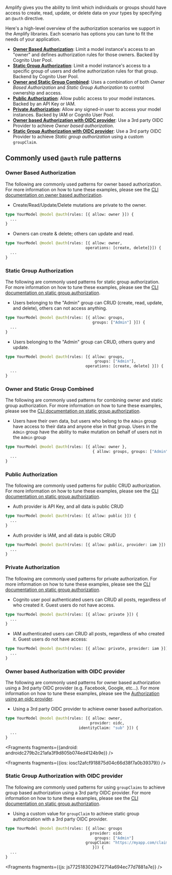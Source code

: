 Amplify gives you the ability to limit which individuals or groups should have access to create, read, update, or delete data on your types by specifying an `@auth` directive.

Here's a high-level overview of the authorization scenarios we support in the Amplify libraries. Each scenario has options you can tune to fit the needs of your application.

* [**Owner Based Authorization**](#owner-based-authorization): Limit a model instance's access to an "owner" and defines authorization rules for those owners. Backed by Cognito User Pool.
* [**Static Group Authorization**](#static-group-authorization): Limit a model instance's access to a specific group of users and define authorization rules for that group. Backend by Cognito User Pool.
* [**Owner and Static Group Combined**](#owner-and-static-group-combined): Uses a combination of both *Owner Based Authorization* and *Static Group Authorization* to control ownership and access.
* [**Public Authorization**](#public-authorization): Allow public access to your model instances. Backed by an API Key or IAM.
* [**Private Authorization**](#private-authorization): Allow any signed-in user to access your model instances. Backed by IAM or Cognito User Pool.
* [**Owner based Authorization with OIDC provider**](#owner-based-authorization-with-oidc-provider): Use a 3rd party OIDC Provider to achieve *Owner based authorization*.
* [**Static Group Authorization with OIDC provider**](#static-group-authorization-with-oidc-provider): Use a 3rd party OIDC Provider to achieve *Static group authorization* using a custom `groupClaim`.

## Commonly used `@auth` rule patterns

### Owner Based Authorization

The following are commonly used patterns for owner based authorization.  For more information on how to tune these examples, please see the [CLI documentation on owner based authorization](/cli/graphql-transformer/auth.md#owner-authorization).

* Create/Read/Update/Delete mutations are private to the owner.
```graphql
type YourModel @model @auth(rules: [{ allow: owner }]) {
  ...
}
```

* Owners can create & delete; others can update and read.
```graphql
type YourModel @model @auth(rules: [{ allow: owner,
                                   operations: [create, delete]}]) {
  ...
}
```

### Static Group Authorization
The following are commonly used patterns for static group authorization.  For more information on how to tune these examples, please see the [CLI documentation on static group authorization](/cli/graphql-transformer/auth.md#static-group-authorization).

* Users belonging to the "Admin" group can CRUD (create, read, update, and delete), others can not access anything.
```graphql
type YourModel @model @auth(rules: [{ allow: groups,
                                      groups: ["Admin"] }]) {
  ...
}
```

* Users belonging to the "Admin" group can CRUD, others query and update.
```graphql
type YourModel @model @auth(rules: [{ allow: groups,
                                       groups: ["Admin"],
                                   operations: [create, delete] }]) {
  ...
}
```

### Owner and Static Group Combined
The following are commonly used patterns for combining owner and static group authorization.  For more information on how to tune these examples, please see the [CLI documentation on static group authorization](/cli/graphql-transformer/auth.md#static-group-authorization).

* Users have their own data, but users who belong to the `Admin` group have access to their data and anyone else in that group.  Users in the `Admin` group have the ability to make mutation on behalf of users not in the `Admin` group
```graphql
type YourModel @model @auth(rules: [{ allow: owner },
                                      { allow: groups, groups: ["Admin"]}]) {
  ...
}
```

### Public Authorization
The following are commonly used patterns for public CRUD authorization.  For more information on how to tune these examples, please see the [CLI documentation on static group authorization](/cli/graphql-transformer/auth.md#static-group-authorization#public-authorization).

* Auth provider is API Key, and all data is public CRUD
```graphql
type YourModel @model @auth(rules: [{ allow: public }]) {
  ...
}
```

* Auth provider is IAM, and all data is public CRUD
```graphql
type YourModel @model @auth(rules: [{ allow: public, provider: iam }]) {
  ...
}
```

### Private Authorization
The following are commonly used patterns for private authorization. For more information on how to tune these examples, please see the [CLI documentation on static group authorization](/cli/graphql-transformer/auth.md#static-group-authorization#private-authorization).

* Cognito user pool authenticated users can CRUD all posts, regardless of who created it. Guest users do not have access.
```graphql
type YourModel @model @auth(rules: [{ allow: private }]) {
  ...
}
```
* IAM authenticated users can CRUD all posts, regardless of who created it. Guest users do not have access:
```graphql
type YourModel @model @auth(rules: [{ allow: private, provider: iam }]) {
  ...
}
```

### Owner based Authorization with OIDC provider
The following are commonly used patterns for owner based authorization using a 3rd party OIDC provider (e.g. Facebook, Google, etc...). For more information on how to tune these examples, please see the [Authorization using an oidc provider](/cli/graphql-transformer/auth.md#authorization-using-an-oidc-provider).

* Using a 3rd party OIDC provider to achieve owner based authorization.
```graphql
type YourModel @model @auth(rules: [{ allow: owner,
                                     provider: oidc,
                                identityClaim: "sub" }]) {
  ...
}
```




<Fragments fragments={{android: androidc279b2c21afa3f9d805b074ed4124b9e}} />



<Fragments fragments={{ios: iosc12afcf918875d04c66d38f7a0b39379}} />

### Static Group Authorization with OIDC provider
The following are commonly used patterns for using `groupClaims` to achieve group based authorization using a 3rd party OIDC provider. For more information on how to tune these examples, please see the [CLI documentation on static group authorization](/cli/graphql-transformer/auth.md#custom-claims).

* Using a custom value for `groupClaim` to achieve static group authorization with a 3rd party OIDC provider.
```graphql
type YourModel @model @auth(rules: [{ allow: groups
                                     provider: oidc
                                       groups: ["Admin"]
                                   groupClaim: "https://myapp.com/claims/groups"
                                      }]) {
  ...
}
```




<Fragments fragments={{js: js7725183029472714a694ec77d7881a7e}} />